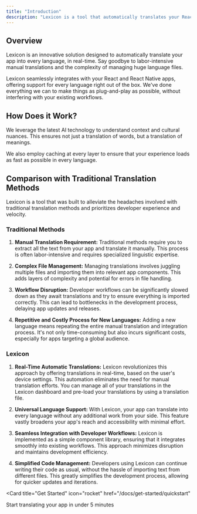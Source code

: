 ---
title: "Introduction"
description: "Lexicon is a tool that automatically translates your React and React Native apps into every language."
---

## Overview

Lexicon is an innovative solution designed to automatically translate your app into every language, in real-time. Say goodbye to labor-intensive manual translations and the complexity of managing huge language files.

Lexicon seamlessly integrates with your React and React Native apps, offering support for every language right out of the box. We've done everything we can to make things as plug-and-play as possible, without interfering with your existing workflows.

## How Does it Work?

We leverage the latest AI technology to understand context and cultural nuances. This ensures not just a translation of words, but a translation of meanings.

We also employ caching at every layer to ensure that your experience loads as fast as possible in every language.

## Comparison with Traditional Translation Methods

Lexicon is a tool that was built to alleviate the headaches involved with traditional translation methods and prioritizes developer experience and velocity.

### Traditional Methods

1. **Manual Translation Requirement:** Traditional methods require you to extract all the text from your app and translate it manually. This process is often labor-intensive and requires specialized linguistic expertise.

2. **Complex File Management:** Managing translations involves juggling multiple files and importing them into relevant app components. This adds layers of complexity and potential for errors in file handling.

3. **Workflow Disruption:** Developer workflows can be significantly slowed down as they await translations and try to ensure everything is imported correctly. This can lead to bottlenecks in the development process, delaying app updates and releases.

4. **Repetitive and Costly Process for New Languages:** Adding a new language means repeating the entire manual translation and integration process. It's not only time-consuming but also incurs significant costs, especially for apps targeting a global audience.

### Lexicon

1. **Real-Time Automatic Translations:** Lexicon revolutionizes this approach by offering translations in real-time, based on the user's device settings. This automation eliminates the need for manual translation efforts. You can manage all of your translations in the Lexicon dashboard and pre-load your translations by using a translation file.

2. **Universal Language Support:** With Lexicon, your app can translate into every language without any additional work from your side. This feature vastly broadens your app's reach and accessibility with minimal effort.

3. **Seamless Integration with Developer Workflows:** Lexicon is implemented as a simple component library, ensuring that it integrates smoothly into existing workflows. This approach minimizes disruption and maintains development efficiency.

4. **Simplified Code Management:** Developers using Lexicon can continue writing their code as usual, without the hassle of importing text from different files. This greatly simplifies the development process, allowing for quicker updates and iterations.

<Card
  title="Get Started"
  icon="rocket"
  href="/docs/get-started/quickstart"
>
  Start translating your app in under 5 minutes
</Card>

